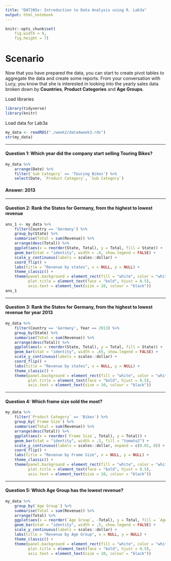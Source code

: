```yaml
---
title: "DAT205x: Introduction to Data Analysis using R. Lab3a"
output: html_notebook
---
```


```r
knitr::opts_chunk$set(
    fig.width = 9,
    fig.height = 7)
```

# Scenario

Now that you have prepared the data, you can start to create pivot tables to aggregate the data and create some reports. From your conversation with Lucy, you know that she is interested in looking into the yearly sales data broken down by **Countries**, **Product Categories** and **Age Groups**.

Load libraries
```r
library(tidyverse)
library(knitr)
```
Load data for Lab3a
```r
my_data <- readRDS("./week2/data4week3.rds")
str(my_data)
```

---

#### **Question 1:** Which year did the company start selling Touring Bikes?
```r
my_data %>%
    arrange(Date) %>%
    filter(`Sub Category` == 'Touring Bikes') %>%
    select(Date, `Product Category`, `Sub Category`)
```
  
#### **Answer:** 2013

---

#### **Question 2:** Rank the States for Germany, from the highest to lowest revenue   
    
    
```r
ans_1 <- my_data %>%
    filter(Country == 'Germany') %>%
    group_by(State) %>%
    summarise(Total = sum(Revenue)) %>%
    arrange(desc(Total)) %>%
    ggplot(aes(x = reorder(State, Total), y = Total, fill = State)) +
    geom_bar(stat = "identity", width = .6, show.legend = FALSE) +
    scale_y_continuous(labels = scales::dollar) +
    coord_flip() +
    labs(title = "Revenue by states", x = NULL, y = NULL) +
    theme_classic() +
    theme(panel.background = element_rect(fill = "white", color = "white"),
          plot.title = element_text(face = "bold", hjust = 0.5),
          axis.text = element_text(size = 10, colour = "black"))
ans_1
```

---

#### **Question 3:** Rank the States for Germany, from the highest to lowest revenue for year 2013


```r
my_data %>%
    filter(Country == 'Germany', Year == 2013) %>%
    group_by(State) %>%
    summarise(Total = sum(Revenue)) %>%
    arrange(desc(Total)) %>%
    ggplot(aes(x = reorder(State, Total), y = Total, fill = State)) +
    geom_bar(stat = "identity", width = .65, show.legend = FALSE) +
    scale_y_continuous(labels = scales::dollar) +
    coord_flip() +
    labs(title = "Revenue by states", x = NULL, y = NULL) +
    theme_classic() +
    theme(panel.background = element_rect(fill = "white", color = "white"),
          plot.title = element_text(face = "bold", hjust = 0.5),
          axis.text = element_text(size = 10, colour = "black"))
```

---

#### **Question 4:** Which frame size sold the most?
   
   
```r
my_data %>%
    filter(`Product Category` == 'Bikes') %>%
    group_by(`Frame Size`) %>%
    summarise(Total = sum(Revenue)) %>%
    arrange(desc(Total)) %>%
    ggplot(aes(x = reorder(`Frame Size`, Total), y = Total)) +
    geom_bar(stat = "identity", width = .5, fill = "tomato2") +
    scale_y_continuous(labels = scales::dollar, expand = c(0.01, 0)) +
    coord_flip() +
    labs(title = "Revenue by Frame Size", x = NULL, y = NULL) +
    theme_classic() +
    theme(panel.background = element_rect(fill = "white", color = "white"),
          plot.title = element_text(face = "bold", hjust = 0.5),
          axis.text = element_text(size = 10, colour = "black"))
```

---

#### **Question 5:** Which Age Group has the lowest revenue?
   
   
```r
my_data %>%
    group_by(`Age Group`) %>%
    summarise(Total = sum(Revenue)) %>%
    arrange(Total) %>%
    ggplot(aes(x = reorder(`Age Group`, -Total), y = Total, fill = `Age Group`)) +
    geom_bar(stat = "identity", width = .5, show.legend = FALSE) +
    scale_y_continuous(labels = scales::dollar) +
    labs(title = "Revenue by Age Group", x = NULL, y = NULL) +
    theme_classic() +
    theme(panel.background = element_rect(fill = "white", color = "white"),
          plot.title = element_text(face = "bold", hjust = 0.5),
          axis.text = element_text(size = 10, colour = "black"))
```